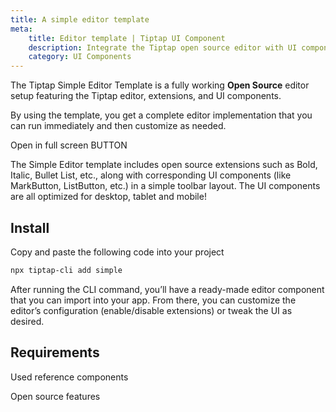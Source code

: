 ```yaml
---
title: A simple editor template
meta:
    title: Editor template | Tiptap UI Component
    description: Integrate the Tiptap open source editor with UI components and open source extensions. More in the docs.
    category: UI Components
---
```


The Tiptap Simple Editor Template is a fully working **Open Source** editor setup featuring the Tiptap editor, extensions, and UI components.

By using the template, you get a complete editor implementation that you can run immediately and then customize as needed.

<CodeDemo src="https://template.tiptap.dev/preview/templates/simple" />
Open in full screen BUTTON

The Simple Editor template includes open source extensions such as Bold, Italic, Bullet List, etc., along with corresponding UI components (like MarkButton, ListButton, etc.) in a simple toolbar layout. The UI components are all optimized for desktop, tablet and mobile!

## Install

Copy and paste the following code into your project

```bash
npx tiptap-cli add simple
```

After running the CLI command, you’ll have a ready-made editor component that you can import into your app. From there, you can customize the editor’s configuration (enable/disable extensions) or tweak the UI as desired.

## Requirements

Used reference components

Open source features

